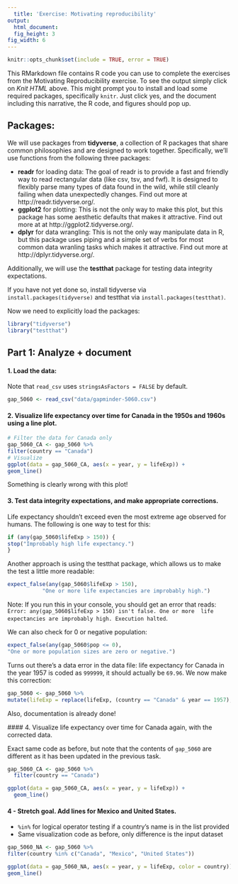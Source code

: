 ```yaml
---
  title: 'Exercise: Motivating reproducibility'
output:
  html_document:
  fig_height: 3
fig_width: 6
---
```

  
  ```r
knitr::opts_chunk$set(include = TRUE, error = TRUE)
```

This RMarkdown file contains R code you can use to complete the exercises 
from the Motivating Reproducibility exercise. To see the output simply click 
on *Knit HTML* above. This might prompt you to install and load some required 
packages, specifically `knitr`. Just click yes, and the document including 
this narrative, the R code, and figures should pop up.

## Packages:

We will use packages from **tidyverse**, a collection of R packages that 
share common philosophies and are designed to work together. Specifically, 
we'll use functions from the following three packages:

- **readr** for loading data: The goal of readr is to provide a fast and 
friendly way to read rectangular data (like csv, tsv, and fwf). It is designed 
to flexibly parse many types of data found in the wild, while still cleanly 
failing when data unexpectedly changes. Find out more at http://readr.tidyverse.org/.
- **ggplot2** for plotting: This is not the only way to make this plot, but 
this package has some aesthetic defaults that makes it attractive. Find out 
more at 
at http://ggplot2.tidyverse.org/.
- **dplyr** for data wrangling: This is not the only way manipulate data in 
R, but this package uses piping and a simple set of verbs for most common 
data wranling tasks which makes it attractive. Find out more at 
http://dplyr.tidyverse.org/.

Additionally, we will use the **testthat** package for testing data 
integrity expectations.

If you have not yet done so, install tidyverse via `install.packages(tidyverse)` 
and testthat via `install.packages(testthat)`.

Now we need to explicitly load the packages:

```r
library("tidyverse")
library("testthat")
```

## Part 1: Analyze + document

#### 1. Load the data: 

Note that `read_csv` uses `stringsAsFactors = FALSE` by default.

```r
gap_5060 <- read_csv("data/gapminder-5060.csv")
```

#### 2. Visualize life expectancy over time for Canada in the 1950s and 1960s using a line plot.

```r
# Filter the data for Canada only
gap_5060_CA <- gap_5060 %>%
filter(country == "Canada")
# Visualize
ggplot(data = gap_5060_CA, aes(x = year, y = lifeExp)) +
geom_line()
```

Something is clearly wrong with this plot!

#### 3. Test data integrity expectations, and make appropriate corrections.

Life expectancy shouldn't exceed even the most extreme age observed 
for humans. The following is one way to test for this:
  
  ```r
if (any(gap_5060$lifeExp > 150)) {
  stop("Improbably high life expectancy.")
}
```

Another approach is using the testthat package, which allows us to 
make the test a little more readable:
  
  ```r
expect_false(any(gap_5060$lifeExp > 150),
             "One or more life expectancies are improbably high.")
```

Note: If you run this in your console, you should get an error that 
reads: `Error: any(gap_5060$lifeExp > 150) isn't false. One or more 
life expectancies are improbably high. Execution halted`.

We can also check for 0 or negative population:

```r
expect_false(any(gap_5060$pop <= 0),
"One or more population sizes are zero or negative.")
```

Turns out there's a data error in the data file: life expectancy for 
Canada in the year 1957 is coded as `999999`, it should actually be 
`69.96`. We now make this correction:
  
  ```r
gap_5060 <- gap_5060 %>%
  mutate(lifeExp = replace(lifeExp, (country == "Canada" & year == 1957), 69.96))
```

Also, documentation is already done!
  
  #### 4. Visualize life expectancy over time for Canada again, with the corrected data.
  
  Exact same code as before, but note that the contents of `gap_5060` 
are different as it has been updated in the previous task.

```r
gap_5060_CA <- gap_5060 %>%
  filter(country == "Canada")

ggplot(data = gap_5060_CA, aes(x = year, y = lifeExp)) +
  geom_line()
```

#### 4 - Stretch goal. Add lines for Mexico and United States.

- `%in%` for logical operator testing if a country's name is in 
the list provided
- Same visualization code as before, only difference is the input dataset

```r
gap_5060_NA <- gap_5060 %>%
filter(country %in% c("Canada", "Mexico", "United States"))

ggplot(data = gap_5060_NA, aes(x = year, y = lifeExp, color = country)) +
geom_line()
```
